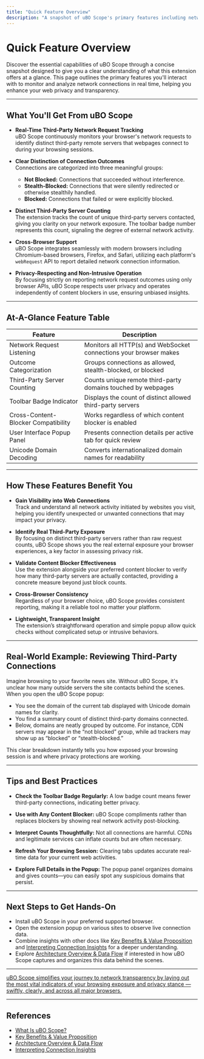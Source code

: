 ```yaml
---
title: "Quick Feature Overview"
description: "A snapshot of uBO Scope's primary features including network request tracking, third-party server counting, cross-browser support, and privacy-respecting operation. This page uses bullet points or a compact table to help users see at-a-glance what they'll get from the extension."
---
```


# Quick Feature Overview

Discover the essential capabilities of uBO Scope through a concise snapshot designed to give you a clear understanding of what this extension offers at a glance. This page outlines the primary features you'll interact with to monitor and analyze network connections in real time, helping you enhance your web privacy and transparency.

---

## What You'll Get From uBO Scope

- **Real-Time Third-Party Network Request Tracking**  
  uBO Scope continuously monitors your browser's network requests to identify distinct third-party remote servers that webpages connect to during your browsing sessions.

- **Clear Distinction of Connection Outcomes**  
  Connections are categorized into three meaningful groups: 
  - **Not Blocked:** Connections that succeeded without interference.
  - **Stealth-Blocked:** Connections that were silently redirected or otherwise stealthily handled.
  - **Blocked:** Connections that failed or were explicitly blocked.

- **Distinct Third-Party Server Counting**  
  The extension tracks the count of unique third-party servers contacted, giving you clarity on your network exposure. The toolbar badge number represents this count, signaling the degree of external network activity.

- **Cross-Browser Support**  
  uBO Scope integrates seamlessly with modern browsers including Chromium-based browsers, Firefox, and Safari, utilizing each platform's `webRequest` API to report detailed network connection information.

- **Privacy-Respecting and Non-Intrusive Operation**  
  By focusing strictly on reporting network request outcomes using only browser APIs, uBO Scope respects user privacy and operates independently of content blockers in use, ensuring unbiased insights.

---

## At-A-Glance Feature Table

| Feature                          | Description                                                      |
|---------------------------------|------------------------------------------------------------------|
| Network Request Listening        | Monitors all HTTP(s) and WebSocket connections your browser makes|
| Outcome Categorization           | Groups connections as allowed, stealth-blocked, or blocked       |
| Third-Party Server Counting      | Counts unique remote third-party domains touched by webpages     |
| Toolbar Badge Indicator          | Displays the count of distinct allowed third-party servers       |
| Cross-Content-Blocker Compatibility | Works regardless of which content blocker is enabled          |
| User Interface Popup Panel       | Presents connection details per active tab for quick review     |
| Unicode Domain Decoding          | Converts internationalized domain names for readability         |

---

## How These Features Benefit You

- **Gain Visibility into Web Connections**  
Track and understand all network activity initiated by websites you visit, helping you identify unexpected or unwanted connections that may impact your privacy.

- **Identify Real Third-Party Exposure**  
By focusing on distinct third-party servers rather than raw request counts, uBO Scope shows you the real external exposure your browser experiences, a key factor in assessing privacy risk.

- **Validate Content Blocker Effectiveness**  
Use the extension alongside your preferred content blocker to verify how many third-party servers are actually contacted, providing a concrete measure beyond just block counts.

- **Cross-Browser Consistency**  
Regardless of your browser choice, uBO Scope provides consistent reporting, making it a reliable tool no matter your platform.

- **Lightweight, Transparent Insight**  
The extension’s straightforward operation and simple popup allow quick checks without complicated setup or intrusive behaviors.

---

## Real-World Example: Reviewing Third-Party Connections

Imagine browsing to your favorite news site. Without uBO Scope, it's unclear how many outside servers the site contacts behind the scenes. When you open the uBO Scope popup:

- You see the domain of the current tab displayed with Unicode domain names for clarity.
- You find a summary count of distinct third-party domains connected.
- Below, domains are neatly grouped by outcome. For instance, CDN servers may appear in the “not blocked” group, while ad trackers may show up as “blocked” or “stealth-blocked.”

This clear breakdown instantly tells you how exposed your browsing session is and where privacy protections are working.

---

## Tips and Best Practices

- **Check the Toolbar Badge Regularly:** A low badge count means fewer third-party connections, indicating better privacy.

- **Use with Any Content Blocker:** uBO Scope compliments rather than replaces blockers by showing real network activity post-blocking.

- **Interpret Counts Thoughtfully:** Not all connections are harmful. CDNs and legitimate services can inflate counts but are often necessary.

- **Refresh Your Browsing Session:** Clearing tabs updates accurate real-time data for your current web activities.

- **Explore Full Details in the Popup:** The popup panel organizes domains and gives counts—you can easily spot any suspicious domains that persist.

---

## Next Steps to Get Hands-On

- Install uBO Scope in your preferred supported browser.
- Open the extension popup on various sites to observe live connection data.
- Combine insights with other docs like [Key Benefits & Value Proposition](../intro-basics/value-prop-benefits) and [Interpreting Connection Insights](../../guides/getting-started-essentials/interpreting-connection-insights) for a deeper understanding.
- Explore [Architecture Overview & Data Flow](../how-it-works/architecture-overview) if interested in how uBO Scope captures and organizes this data behind the scenes.

---

<u>uBO Scope simplifies your journey to network transparency by laying out the most vital indicators of your browsing exposure and privacy stance — swiftly, clearly, and across all major browsers.</u>

---

## References
- [What Is uBO Scope?](../intro-basics/what-is-ubo-scope)  
- [Key Benefits & Value Proposition](../intro-basics/value-prop-benefits)  
- [Architecture Overview & Data Flow](../how-it-works/architecture-overview)  
- [Interpreting Connection Insights](../../guides/getting-started-essentials/interpreting-connection-insights)